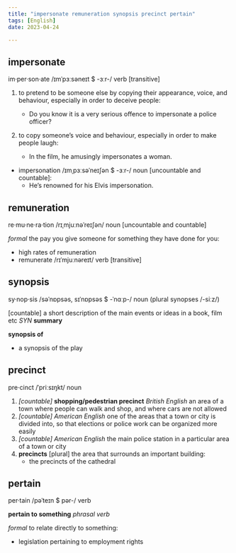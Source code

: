 ```yaml
---
title: "impersonate remuneration synopsis precinct pertain"
tags: [English]
date: 2023-04-24

---
```


## impersonate

im·per·son·ate /ɪmˈpɜːsəneɪt $ -ɜːr-/ verb [transitive]

1. to pretend to be someone else by copying their appearance, voice, and
   behaviour, especially in order to deceive people:
    - Do you know it is a very serious offence to impersonate a police officer?

2. to copy someone’s voice and behaviour, especially in order to make people laugh:
    - In the film, he amusingly impersonates a woman.

- impersonation /ɪmˌpɜːsəˈneɪʃən $ -ɜːr-/ noun [uncountable and countable]:
  - He’s renowned for his Elvis impersonation.

## remuneration

re·mu·ne·ra·tion /rɪˌmjuːnəˈreɪʃən/ noun [uncountable and countable]

*formal* the pay you give someone for something they have done for you:

- high rates of remuneration
- remunerate /rɪˈmjuːnəreɪt/ verb [transitive]

## synopsis

sy·nop·sis /səˈnɒpsəs, sɪˈnɒpsəs $ -ˈnɑːp-/ noun (plural synopses /-siːz/)

[countable] a short description of the main events or ideas in a book, film
etc *SYN* **summary**

**synopsis of**

- a synopsis of the play

## precinct

pre·cinct /ˈpriːsɪŋkt/ noun

1. *[countable]* **shopping/pedestrian precinct** *British English* an area of a town where people can walk and shop, and where cars are not allowed
2. *[countable]* *American English* one of the areas that a town or city is divided into, so that elections or police work can be organized more easily
3. *[countable] American English* the main police station in a particular area of a town or city
4. **precincts** [plural] the area that surrounds an important building:
    - the precincts of the cathedral

## pertain

per·tain /pəˈteɪn $ pər-/ verb

**pertain to something** *phrasal verb*

*formal* to relate directly to something:

- legislation pertaining to employment rights
